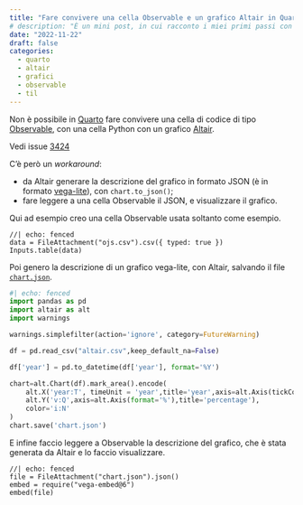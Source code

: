 ```yaml
---
title: "Fare convivere una cella Observable e un grafico Altair in Quarto"
# description: "È un mini post, in cui racconto i miei primi passi con un sito in quarto"
date: "2022-11-22"
draft: false
categories:
  - quarto
  - altair
  - grafici
  - observable
  - til
---
```



Non è possibile in [Quarto](https://quarto.org/) fare convivere una cella di codice di tipo [Observable](https://observablehq.com/), con una cella Python con un grafico [Altair](https://altair-viz.github.io/).

::: aside
Vedi issue [3424](https://github.com/quarto-dev/quarto-cli/issues/3424)
:::

C'è però un *workaround*:

- da Altair generare la descrizione del grafico in formato JSON (è in formato [vega-lite](http://vega.github.io/vega-lite/)), con `chart.to_json()`;
- fare leggere a una cella Observable il JSON, e visualizzare il grafico.

Qui ad esempio creo una cella Observable usata soltanto come esempio.

```ojs
//| echo: fenced
data = FileAttachment("ojs.csv").csv({ typed: true })
Inputs.table(data)
```

Poi genero la descrizione di un grafico vega-lite, con Altair, salvando il file [`chart.json`](chart.json).

```python
#| echo: fenced
import pandas as pd
import altair as alt
import warnings

warnings.simplefilter(action='ignore', category=FutureWarning)

df = pd.read_csv("altair.csv",keep_default_na=False)

df['year'] = pd.to_datetime(df['year'], format='%Y')

chart=alt.Chart(df).mark_area().encode(
    alt.X('year:T', timeUnit = 'year',title='year',axis=alt.Axis(tickCount='year')),
    alt.Y('v:Q',axis=alt.Axis(format='%'),title='percentage'),
    color='i:N'
)
chart.save('chart.json')
```


E infine faccio leggere a Observable la descrizione del grafico, che è stata generata da Altair e lo faccio visualizzare.

```ojs
//| echo: fenced
file = FileAttachment("chart.json").json()
embed = require("vega-embed@6")
embed(file)
```
